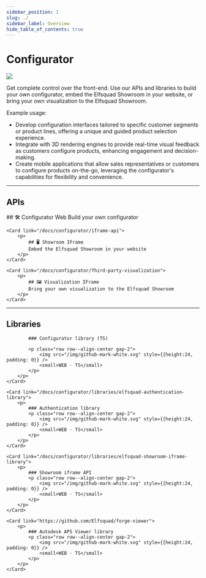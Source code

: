 ```yaml
---
sidebar_position: 1
slug: ./
sidebar_label: Overview
hide_table_of_contents: true
---
```




# Configurator

<img src="/img/visual-configurator_2.webp" class="float-right h-[200px]" />

Get complete control over the front-end. Use our APIs and libraries to build your own configurator, embed the Elfsquad Showroom in your website, or bring your own visualization to the Elfsquad Showroom.

Example usage: 
* Develop configuration interfaces tailored to specific customer segments or product lines, offering a unique and guided product selection experience. 
* Integrate with 3D rendering engines to provide real-time visual feedback as customers configure products, enhancing engagement and decision-making.
* Create mobile applications that allow sales representatives or customers to configure products on-the-go, leveraging the configurator's capabilities for flexibility and convenience.

<hr />

## APIs

<div class="grid grid-cols-1 sm:grid-cols-2 md:grid-cols-3 xl:grid-cols-4 gap-8">
    <Card link="/docs/spec/configurator/elfsquad-configurator-api">
        <p>
            ## 🛠️ Configurator Web
            Build your own configurator
        </p>
    </Card>

    <Card link="/docs/configurator/iframe-api">
        <p>
            ## 🖥️ Showroom IFrame
            Embed the Elfsquad Showroom in your website
        </p>
    </Card>

    <Card link="/docs/configurator/Third-party-visualization">
        <p>
            ## 🖼️ Visualization IFrame
            Bring your own visualization to the Elfsquad Showroom
        </p>
    </Card>

</div>

<hr />

## Libraries

<div class="grid grid-cols-1 sm:grid-cols-2 md:grid-cols-3 xl:grid-cols-4 gap-8">
    <Card link="/docs/configurator/libraries/elfsquad-configurator-library">
        <p>
            
            ### Configurator library (TS)

            <p class="row row--align-center gap-2">
                <img src="/img/github-mark-white.svg" style={{height:24, padding: 0}} />
                <small>WEB · TS</small>
            </p>
        </p>        
    </Card>

    <Card link="/docs/configurator/libraries/elfsquad-authentication-library">
        <p>
            ### Authentication library
            <p class="row row--align-center gap-2">
                <img src="/img/github-mark-white.svg" style={{height:24, padding: 0}} />
                <small>WEB · TS</small>
            </p>
        </p>        
    </Card>

    <Card link="/docs/configurator/libraries/elfsquad-showroom-iframe-library">
        <p>
            ### Showroom iframe API
            <p class="row row--align-center gap-2">
                <img src="/img/github-mark-white.svg" style={{height:24, padding: 0}} />
                <small>WEB · TS</small>
            </p>
        </p>        
    </Card>

    <Card link="https://github.com/Elfsquad/forge-viewer">
        <p>
            ### Autodesk APS Viewer library
            <p class="row row--align-center gap-2">
                <img src="/img/github-mark-white.svg" style={{height:24, padding: 0}} />
                <small>WEB · TS</small>
            </p>
        </p>        
    </Card>

    
</div>


